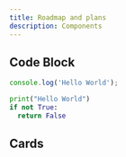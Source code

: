 ```yaml
---
title: Roadmap and plans
description: Components
---
```


## Code Block

```js
console.log('Hello World');
```

```python
print("Hello World")
if not True:
  return False
```

## Cards

<Cards>
  <Card title="Learn more about Next.js" href="https://nextjs.org/docs" />
  <Card title="Learn more about Fumadocs" href="https://fumadocs.vercel.app" />
</Cards>
